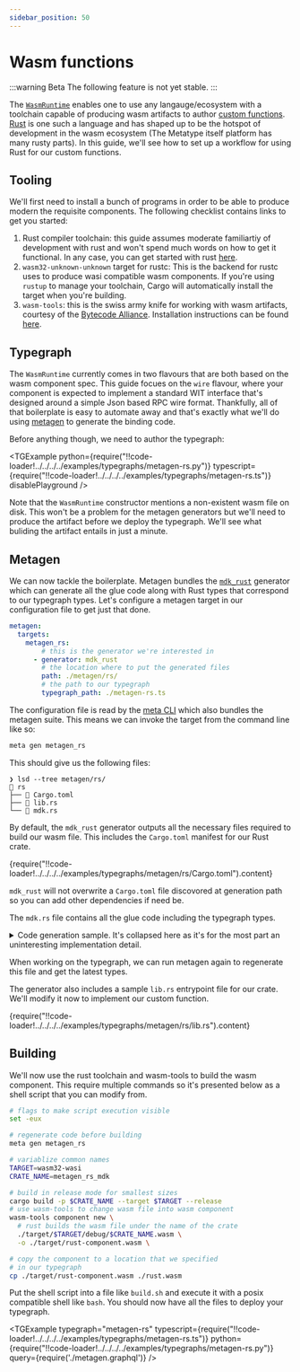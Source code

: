 ```yaml
---
sidebar_position: 50
---
```



# Wasm functions

:::warning Beta
The following feature is not yet stable.
:::

The [`WasmRuntime`](/docs/reference/runtimes/wasm) enables one to use any langauge/ecosystem with a toolchain capable of producing wasm artifacts to author [custom functions](/docs/guides/external-functions).
[Rust](https://rust-lang.org) is one such a language and has shaped up to be the hotspot of development in the wasm ecosystem (The Metatype itself platform has many rusty parts).
In this guide, we'll see how to set up a workflow for using Rust for our custom functions.

## Tooling

We'll first need to install a bunch of programs in order to be able to produce modern the requisite components. The following checklist contains links to get you started:

1. Rust compiler toolchain: this guide assumes moderate familiartiy of development with rust and won't spend much words on how to get it functional. In any case, you can get started with rust [here](https://www.rust-lang.org/learn/get-started).
2. `wasm32-unknown-unknown` target for rustc: This is the backend for rustc uses to produce wasi compatible wasm components. If you&apos;re using `rustup` to manage your toolchain, Cargo will automatically install the target when you&apos;re building.
3. `wasm-tools`: this is the swiss army knife for working with wasm artifacts, courtesy of the [Bytecode Alliance](https://bytecodealliance.org/). Installation instructions can be found [here](https://github.com/bytecodealliance/wasm-tools/).

## Typegraph

The `WasmRuntime` currently comes in two flavours that are both based on the wasm component spec. 
This guide focues on the `wire` flavour, where your component is expected to implement a standard WIT interface that's designed around a simple Json based RPC wire format.
Thankfully, all of that boilerplate is easy to automate away and that&apos;s exactly what we'll do using [metagen](/docs/reference/metagen) to generate the binding code.

Before anything though, we need to author the typegraph:

<TGExample
  python={require("!!code-loader!../../../../examples/typegraphs/metagen-rs.py")}
  typescript={require("!!code-loader!../../../../examples/typegraphs/metagen-rs.ts")}
  disablePlayground
/>

Note that the `WasmRuntime` constructor mentions a non-existent wasm file on disk.
This won't be a problem for the metagen generators but we&apos;ll need to produce the artifact before we deploy the typegraph.
We'll see what buliding the artifact entails in just a minute.

## Metagen

We can now tackle the boilerplate. 
Metagen bundles the [`mdk_rust`](/docs/reference/metagen#mdk_rust) generator which can generate all the glue code along with Rust types that correspond to our typegraph types.
Let's configure a metagen target in our configuration file to get just that done.

```yaml
metagen:
  targets:
    metagen_rs:
        # this is the generator we're interested in
      - generator: mdk_rust
        # the location where to put the generated files
        path: ./metagen/rs/
        # the path to our typegraph
        typegraph_path: ./metagen-rs.ts
```

The configuration file is read by the [meta CLI](/docs/reference/meta-cli) which also bundles the metagen suite.
This means we can invoke the target from the command line like so:

```bash
meta gen metagen_rs
```

This should give us the following files:

```shell
❯ lsd --tree metagen/rs/
 rs
├──  Cargo.toml
├──  lib.rs
└──  mdk.rs
```

By default, the `mdk_rust` generator outputs all the necessary files required to build our wasm file.
This includes the `Cargo.toml` manifest for our Rust crate.

<CodeBlock language="toml">
  {require("!!code-loader!../../../../examples/typegraphs/metagen/rs/Cargo.toml").content}
</CodeBlock>

`mdk_rust` will not overwrite a `Cargo.toml` file discovored at generation path so you can add other dependencies if need be.

The `mdk.rs` file contains all the glue code including the typegraph types.

<details>
  <summary>
  Code generation sample. 
  It&apos;s collapsed here as it's for the most part an uninteresting implementation detail.
  </summary>
  <CodeBlock language="rust">
    {require("!!code-loader!../../../../examples/typegraphs/metagen/rs/mdk.rs").content}
  </CodeBlock>
</details>

When working on the typegraph, we can run metagen again to regenerate this file and get the latest types. 

The generator also includes a sample `lib.rs` entrypoint file for our crate. 
We&apos;ll modify it now to implement our custom function.

<CodeBlock language="rust">
  {require("!!code-loader!../../../../examples/typegraphs/metagen/rs/lib.rs").content}
</CodeBlock>

## Building

We'll now use the rust toolchain and wasm-tools to build the wasm component.
This require multiple commands so it's presented below as a shell script that you can modify from.

```bash
# flags to make script execution visible
set -eux 

# regenerate code before building
meta gen metagen_rs

# variablize common names
TARGET=wasm32-wasi
CRATE_NAME=metagen_rs_mdk

# build in release mode for smallest sizes
cargo build -p $CRATE_NAME --target $TARGET --release
# use wasm-tools to change wasm file into wasm component
wasm-tools component new \
  # rust builds the wasm file under the name of the crate
  ./target/$TARGET/debug/$CRATE_NAME.wasm \
  -o ./target/rust-component.wasm \

# copy the component to a location that we specified
# in our typegraph
cp ./target/rust-component.wasm ./rust.wasm
```

Put the shell script into a file like `build.sh` and execute it with a posix compatible shell like `bash`. 
You should now have all the files to deploy your typegraph.

<TGExample 
  typegraph="metagen-rs"
  typescript={require("!!code-loader!../../../../examples/typegraphs/metagen-rs.ts")}
  python={require("!!code-loader!../../../../examples/typegraphs/metagen-rs.py")}
  query={require('./metagen.graphql')}
  />
